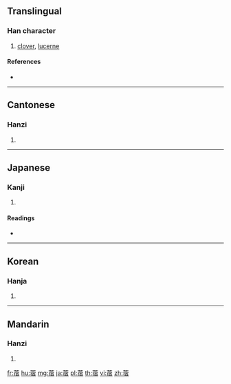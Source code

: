 {{character info/new}}
==Translingual==

===Han character===
{{Han char|rn=140|rad=艸|as=11|sn=17|four=44261|canj=TJOA}}

# [[clover]], [[lucerne]]

====References====
* {{Han ref|kx=1053.060|dkj=31747|dj=1515.210|hdz=53285.010|uh=84FF|ud=34047|bh=BDB6|bd=48566}}

----

==Cantonese==

===Hanzi===
{{yue-hanzi|jyut=|y=suk1}}

# {{defn|lang=yue|sort=艸11}}

----

==Japanese==

===Kanji===
{{ja-kanji|grade=|rs=艸11}}

# {{defn|lang=ja|sort=艸11}}

====Readings====
* {{ja-readings|on=[[しゅく]] (shuku)|kun=|nanori=}}

----

==Korean==

===Hanja===
{{ko-hanja|hangeul=숙|eumhun=|rv=suk|mr=suk|y=swuk}}

# {{defn|lang=ko|sort=艸11}}

----

==Mandarin==

===Hanzi===
{{cmn-hanzi|pin=[[sù]] ([[su4]])|wg=su<sup>4</sup>}}

# {{defn|lang=cmn|sort=艸11}}

[[fr:蓿]]
[[hu:蓿]]
[[mg:蓿]]
[[ja:蓿]]
[[pl:蓿]]
[[th:蓿]]
[[vi:蓿]]
[[zh:蓿]]
